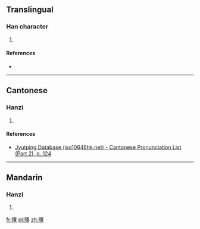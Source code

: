 ==Translingual==

===Han character===
{{Han char|rn=72|rad=日|as=15|sn=19|four=|canj=AJKF|ids=⿰日寮}}

# {{defn|Han|sort=日15}}

====References====
* {{Han ref|kx=0501.281|hdz=21541.071|uh=66E2|ud=26338}}

----

==Cantonese==

===Hanzi===
{{yue-hanzi|jyut=[[liu4]]|y=liu4}}

# {{defn|lang=yue|sort=日15}}

====References====
* [http://www.iso10646hk.net/jp/document/download.jsp Jyutping Database (iso10646hk.net) - Cantonese Pronunciation List (Part 2), p. 124]

----

==Mandarin==

===Hanzi===
{{cmn-hanzi|pin=[[liǎo]] ([[liao3]])|wg=liao<sup>3</sup>}}

# {{defn|lang=cmn|sort=日15}}

[[fr:曢]]
[[pl:曢]]
[[zh:曢]]